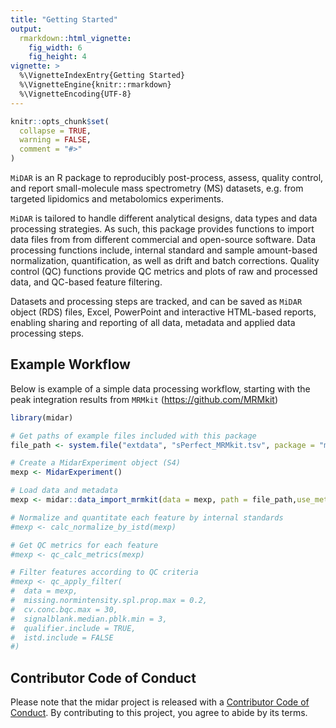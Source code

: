 ```yaml
---
title: "Getting Started"
output: 
  rmarkdown::html_vignette:
    fig_width: 6
    fig_height: 4
vignette: >
  %\VignetteIndexEntry{Getting Started}
  %\VignetteEngine{knitr::rmarkdown}
  %\VignetteEncoding{UTF-8}
---
```


```r
knitr::opts_chunk$set(
  collapse = TRUE,
  warning = FALSE,
  comment = "#>"
)
```

`MiDAR` is an R package to reproducibly post-process, assess, quality control, and report small-molecule mass spectrometry (MS) datasets, e.g. from targeted lipidomics and metabolomics experiments.

`MiDAR` is tailored to handle different analytical designs, data types and data processing strategies. As such, this package provides functions to import data files from from different commercial and open-source software. Data processing functions include, internal standard and sample amount-based normalization, quantification, as well as drift and batch corrections. Quality control (QC) functions provide QC metrics and plots of raw and processed data, and QC-based feature filtering.

Datasets and processing steps are tracked, and can be saved as `MiDAR` object (RDS) files, Excel, PowerPoint and interactive HTML-based reports, enabling sharing and reporting of all data, metadata and applied data processing steps.

## Example Workflow

Below is example of a simple data processing workflow, starting with the peak integration results from `MRMkit` ([https://github.com/MRMkit](https://github.com/MRMkit/MRMkit))

```r
library(midar)

# Get paths of example files included with this package
file_path <- system.file("extdata", "sPerfect_MRMkit.tsv", package = "midar")

# Create a MidarExperiment object (S4)
mexp <- MidarExperiment()

# Load data and metadata
mexp <- midar::data_import_mrmkit(data = mexp, path = file_path,use_metadata = TRUE)

# Normalize and quantitate each feature by internal standards
#mexp <- calc_normalize_by_istd(mexp)

# Get QC metrics for each feature
#mexp <- qc_calc_metrics(mexp)

# Filter features according to QC criteria
#mexp <- qc_apply_filter(
#  data = mexp, 
#  missing.normintensity.spl.prop.max = 0.2,
#  cv.conc.bqc.max = 30,
#  signalblank.median.pblk.min = 3,
#  qualifier.include = TRUE, 
#  istd.include = FALSE
#)
```

## Contributor Code of Conduct

Please note that the midar project is released with a [Contributor Code of Conduct](https://contributor-covenant.org/version/2/0/CODE_OF_CONDUCT.html). By contributing to this project, you agree to abide by its terms.
